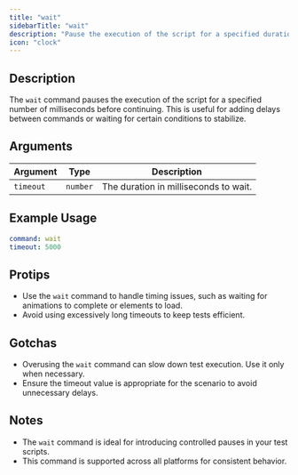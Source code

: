 ```yaml
---
title: "wait"
sidebarTitle: "wait"
description: "Pause the execution of the script for a specified duration."
icon: "clock"
---
```


## Description
The `wait` command pauses the execution of the script for a specified number of milliseconds before continuing. This is useful for adding delays between commands or waiting for certain conditions to stabilize.

## Arguments
| Argument  | Type     | Description                              |
|-----------|----------|------------------------------------------|
| `timeout` | `number` | The duration in milliseconds to wait.    |

## Example Usage
```yaml
command: wait
timeout: 5000
```

## Protips
- Use the `wait` command to handle timing issues, such as waiting for animations to complete or elements to load.
- Avoid using excessively long timeouts to keep tests efficient.

## Gotchas
- Overusing the `wait` command can slow down test execution. Use it only when necessary.
- Ensure the timeout value is appropriate for the scenario to avoid unnecessary delays.

## Notes
- The `wait` command is ideal for introducing controlled pauses in your test scripts.
- This command is supported across all platforms for consistent behavior.


